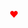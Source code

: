 <span style="color:red">{{{1|}}}&hearts;{{{2|}}}</span><noinclude>[[Category:橋牌模板|{{PAGENAME}}]]</noinclude>